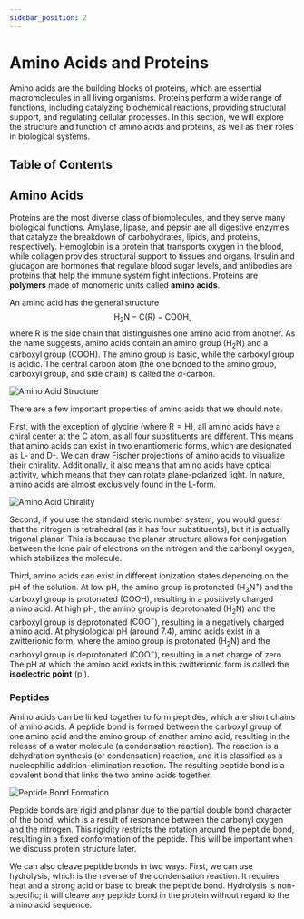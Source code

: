 ```yaml
---
sidebar_position: 2
---
```




# Amino Acids and Proteins

Amino acids are the building blocks of proteins, which are essential macromolecules in all living organisms.
Proteins perform a wide range of functions, including catalyzing biochemical reactions, providing structural support, and regulating cellular processes.
In this section, we will explore the structure and function of amino acids and proteins, as well as their roles in biological systems.

## Table of Contents

<TOCInline toc={toc} />

## Amino Acids

Proteins are the most diverse class of biomolecules, and they serve many biological functions.
Amylase, lipase, and pepsin are all digestive enzymes that catalyze the breakdown of carbohydrates, lipids, and proteins, respectively.
Hemoglobin is a protein that transports oxygen in the blood, while collagen provides structural support to tissues and organs.
Insulin and glucagon are hormones that regulate blood sugar levels, and antibodies are proteins that help the immune system fight infections.
Proteins are **polymers** made of monomeric units called **amino acids**.

An amino acid has the general structure
$$
\begin{equation}
\text{H}_2\text{N}-\text{C}(\text{R})-\text{COOH},
\end{equation}
$$
where $\text{R}$ is the side chain that distinguishes one amino acid from another.
As the name suggests, amino acids contain an amino group ($\text{H}_2\text{N}$) and a carboxyl group ($\text{COOH}$).
The amino group is basic, while the carboxyl group is acidic.
The central carbon atom (the one bonded to the amino group, carboxyl group, and side chain) is called the $\alpha$-carbon.

<div style={{ background: "white", padding: "1em", borderRadius: "8px" }}>
    <img
        src={require("./Amino-acid-structure.png").default}
        alt="Amino Acid Structure"
        style={{ display: "block", margin: "0 auto", maxWidth: "350px", width: "100%" }}
    />
</div>

There are a few important properties of amino acids that we should note.

First, with the exception of glycine (where $\text{R} = \text{H}$), all amino acids have a chiral center at the $\text{C}$ atom, as all four substituents are different.
This means that amino acids can exist in two enantiomeric forms, which are designated as L- and D-. We can draw Fischer projections of amino acids to visualize their chirality.
Additionally, it also means that amino acids have optical activity, which means that they can rotate plane-polarized light.
In nature, amino acids are almost exclusively found in the L-form.

<div style={{ background: "white", padding: "1em", borderRadius: "8px" }}>
    <img
        src={require("./Amino-acid-chirality.png").default}
        alt="Amino Acid Chirality"
        style={{ display: "block", margin: "0 auto", maxWidth: "350px", width: "100%" }}
    />
</div>

Second, if you use the standard steric number system, you would guess that the nitrogen is tetrahedral (as it has four substituents), but it is actually trigonal planar.
This is because the planar structure allows for conjugation between the lone pair of electrons on the nitrogen and the carbonyl oxygen, which stabilizes the molecule.

Third, amino acids can exist in different ionization states depending on the pH of the solution.
At low pH, the amino group is protonated ($\text{H}_3\text{N}^+$) and the carboxyl group is protonated ($\text{COOH}$), resulting in a positively charged amino acid.
At high pH, the amino group is deprotonated ($\text{H}_2\text{N}$) and the carboxyl group is deprotonated ($\text{COO}^-$), resulting in a negatively charged amino acid.
At physiological pH (around 7.4), amino acids exist in a zwitterionic form, where the amino group is protonated ($\text{H}_2\text{N}$) and the carboxyl group is deprotonated ($\text{COO}^-$), resulting in a net charge of zero.
The pH at which the amino acid exists in this zwitterionic form is called the **isoelectric point** ($\text{pI}$).

### Peptides

Amino acids can be linked together to form peptides, which are short chains of amino acids.
A peptide bond is formed between the carboxyl group of one amino acid and the amino group of another amino acid, resulting in the release of a water molecule (a condensation reaction).
The reaction is a dehydration synthesis (or condensation) reaction, and it is classified as a nucleophilic addition-elimination reaction.
The resulting peptide bond is a covalent bond that links the two amino acids together.

<div style={{ background: "white", padding: "1em", borderRadius: "8px" }}>
    <img
        src={require("./Peptide-bond-formation.png").default}
        alt="Peptide Bond Formation"
        style={{ display: "block", margin: "0 auto", maxWidth: "450px", width: "100%" }}
    />
</div>

Peptide bonds are rigid and planar due to the partial double bond character of the bond, which is a result of resonance between the carbonyl oxygen and the nitrogen.
This rigidity restricts the rotation around the peptide bond, resulting in a fixed conformation of the peptide. This will be important when we discuss protein structure later.

We can also cleave peptide bonds in two ways.
First, we can use hydrolysis, which is the reverse of the condensation reaction. It requires heat and a strong acid or base to break the peptide bond.
Hydrolysis is non-specific; it will cleave any peptide bond in the protein without regard to the amino acid sequence.
